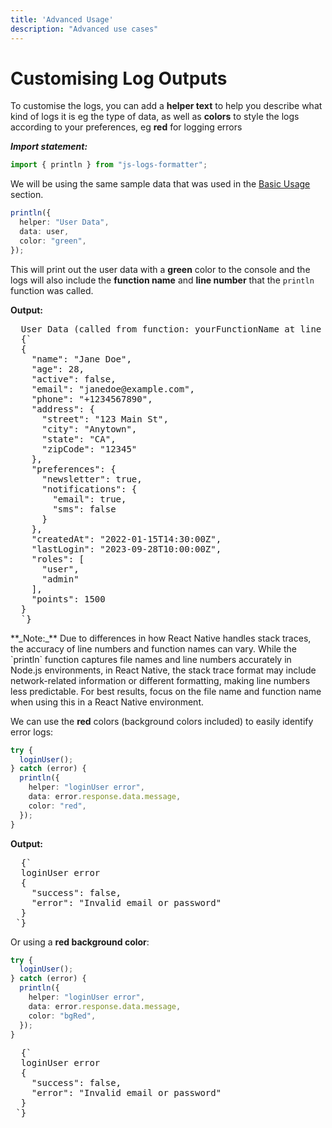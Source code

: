 ```yaml
---
title: 'Advanced Usage'
description: "Advanced use cases"
---
```




# Customising Log Outputs

To customise the logs, you can add a **helper text** to help you describe what kind of logs it is eg the type of data, as well as **colors** to style the logs according to your preferences, eg **red** for logging errors

**_Import statement:_**

```typescript
import { println } from "js-logs-formatter";
```

We will be using the same sample data that was used in the [Basic Usage](../basic-usage#sample-data) section.

```typescript
println({
  helper: "User Data",
  data: user,
  color: "green",
});
```

This will print out the user data with a **green** color to the console and the logs will also include the **function name** and **line number** that the `println` function was called.

**Output:**

<pre
  style={{
    color: "#00FF00",
    whiteSpace: "pre-wrap", 
    maxWidth: "100%",      
    overflowWrap: "break-word", 
    wordWrap: "break-word",  
  }}
>
  User Data (called from function: yourFunctionName at line yourLineNumber)
  {`
  {
    "name": "Jane Doe",
    "age": 28,
    "active": false,
    "email": "janedoe@example.com",
    "phone": "+1234567890",
    "address": {
      "street": "123 Main St",
      "city": "Anytown",
      "state": "CA",
      "zipCode": "12345"
    },
    "preferences": {
      "newsletter": true,
      "notifications": {
        "email": true,
        "sms": false
      }
    },
    "createdAt": "2022-01-15T14:30:00Z",
    "lastLogin": "2023-09-28T10:00:00Z",
    "roles": [
      "user",
      "admin"
    ],
    "points": 1500
  }
  `}
</pre>

<Callout type='warning'>
**_Note:_** Due to differences in how React Native handles stack traces, the accuracy of line numbers and function names can vary. While the `println` function captures file names and line numbers accurately in Node.js environments, in React Native, the stack trace format may include network-related information or different formatting, making line numbers less predictable. For best results, focus on the file name and function name when using this in a React Native environment.
</Callout>

We can use the **red** colors (background colors included) to easily identify error logs:

```typescript {7}
try {
  loginUser();
} catch (error) {
  println({
    helper: "loginUser error",
    data: error.response.data.message,
    color: "red",
  });
}
```

**Output:**

<pre style={{ color: "#FF6B6B",   
    whiteSpace: "pre-wrap", 
    maxWidth: "100%",      
    overflowWrap: "break-word", 
    wordWrap: "break-word",  
   }}>
  {`
  loginUser error
  { 
    "success": false, 
    "error": "Invalid email or password"
  }
 `}
</pre>

Or using a **red background color**:

```typescript {7}
try {
  loginUser();
} catch (error) {
  println({
    helper: "loginUser error",
    data: error.response.data.message,
    color: "bgRed",
  });
}
```



<pre style={{ backgroundColor: "#FF6F6F",
    color: "#000000",
    marginTop: 30, 
    padding:10,
     borderRadius: 5,   
    whiteSpace: "pre-wrap", 
    maxWidth: "100%",      
    overflowWrap: "break-word", 
    wordWrap: "break-word",  
   }}>
  {`
  loginUser error
  { 
    "success": false, 
    "error": "Invalid email or password"
  }
 `}
</pre>
